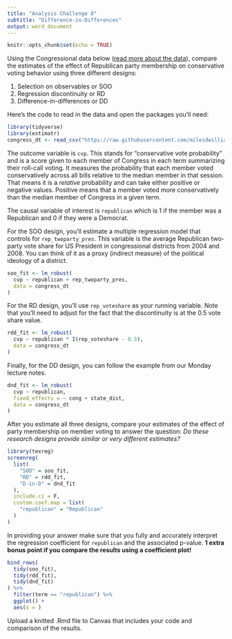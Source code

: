 ```yaml
---
title: "Analysis Challenge 8"
subtitle: "Difference-in-Differences"
output: word_document
---
```


```r
knitr::opts_chunk$set(echo = TRUE)
```

Using the Congressional data below ([read more about the data](https://github.com/milesdwilliams15/Teaching/blob/main/DPR%20201/Data/Files%20for%20Data%20Exercises/13_README.txt)), compare the estimates of the effect of Republican party membership on conservative voting behavior using three different designs:

1. Selection on observables or SOO
2. Regression discontinuity or RD
3. Difference-in-differences or DD

Here's the code to read in the data and open the packages you'll need:

```r
library(tidyverse)
library(estimatr)
congress_dt <- read_csv("https://raw.githubusercontent.com/milesdwilliams15/Teaching/main/DPR%20201/Data/CongressionalData.csv")
```

The outcome variable is `cvp`. This stands for "conservative vote probability" and is a score given to each member of Congress in each term summarizing their roll-call voting. It measures the probability that each member voted conservatively across all bills relative to the median member in that session. That means it is a *relative* probability and can take either positive or negative values. Positive means that a member voted more conservatively than the median member of Congress in a given term.

The causal variable of interest is `republican` which is 1 if the member was a Republican and 0 if they were a Democrat.

For the SOO design, you'll estimate a multiple regression model that controls for `rep_twoparty_pres`. This variable is the average Republican two-party vote share for US President in congressional districts from 2004 and 2008. You can think of it as a proxy (indirect measure) of the political ideology of a district.

```r
soo_fit <- lm_robust(
  cvp ~ republican + rep_twoparty_pres,
  data = congress_dt
)
```


For the RD design, you'll use `rep_voteshare` as your running variable. Note that you'll need to adjust for the fact that the discontinuity is at the 0.5 vote share value. 

```r
rdd_fit <- lm_robust(
  cvp ~ republican * I(rep_voteshare - 0.5),
  data = congress_dt
)
```


Finally, for the DD design, you can follow the example from our Monday lecture notes.

```r
dnd_fit <- lm_robust(
  cvp ~ republican,
  fixed_effects = ~ cong + state_dist,
  data = congress_dt
)
```


After you estimate all three designs, compare your estimates of the effect of party membership on member voting to answer the question: *Do these research designs provide similar or very different estimates?*

```r
library(texreg)
screenreg(
  list(
    "SOO" = soo_fit,
    "RD" = rdd_fit,
    "D-in-D" = dnd_fit
  ),
  include.ci = F,
  custom.coef.map = list(
    "republican" = "Republican"
  )
)
```


In providing your answer make sure that you fully and accurately interpret the regression coefficient for `republican` and the associated p-value. **1 extra bonus point if you compare the results using a coefficient plot!**

```r
bind_rows(
  tidy(soo_fit),
  tidy(rdd_fit),
  tidy(dnd_fit)
) %>%
  filter(term == "republican") %>%
  ggplot() +
  aes(x = )
```


Upload a knitted .Rmd file to Canvas that includes your code and comparison of the results.
